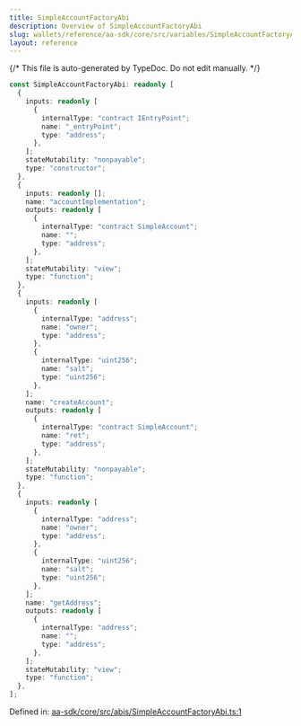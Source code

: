 ```yaml
---
title: SimpleAccountFactoryAbi
description: Overview of SimpleAccountFactoryAbi
slug: wallets/reference/aa-sdk/core/src/variables/SimpleAccountFactoryAbi
layout: reference
---
```


{/* This file is auto-generated by TypeDoc. Do not edit manually. */}

```ts
const SimpleAccountFactoryAbi: readonly [
  {
    inputs: readonly [
      {
        internalType: "contract IEntryPoint";
        name: "_entryPoint";
        type: "address";
      },
    ];
    stateMutability: "nonpayable";
    type: "constructor";
  },
  {
    inputs: readonly [];
    name: "accountImplementation";
    outputs: readonly [
      {
        internalType: "contract SimpleAccount";
        name: "";
        type: "address";
      },
    ];
    stateMutability: "view";
    type: "function";
  },
  {
    inputs: readonly [
      {
        internalType: "address";
        name: "owner";
        type: "address";
      },
      {
        internalType: "uint256";
        name: "salt";
        type: "uint256";
      },
    ];
    name: "createAccount";
    outputs: readonly [
      {
        internalType: "contract SimpleAccount";
        name: "ret";
        type: "address";
      },
    ];
    stateMutability: "nonpayable";
    type: "function";
  },
  {
    inputs: readonly [
      {
        internalType: "address";
        name: "owner";
        type: "address";
      },
      {
        internalType: "uint256";
        name: "salt";
        type: "uint256";
      },
    ];
    name: "getAddress";
    outputs: readonly [
      {
        internalType: "address";
        name: "";
        type: "address";
      },
    ];
    stateMutability: "view";
    type: "function";
  },
];
```

Defined in: [aa-sdk/core/src/abis/SimpleAccountFactoryAbi.ts:1](https://github.com/alchemyplatform/aa-sdk/blob/08ef11b1fc98663df6a97fa93722c7f14b33f1cc/aa-sdk/core/src/abis/SimpleAccountFactoryAbi.ts#L1)
